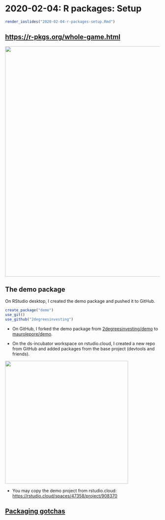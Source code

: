 # 2020-02-04: R packages: Setup 

```r
render_ioslides("2020-02-04-r-packages-setup.Rmd")
```

## <https://r-pkgs.org/whole-game.html>

<img src="https://i.imgur.com/spXKlG3.png" align="center" width = 750 />



## The demo package

On RStudio desktop, I created the demo package and pushed it to GitHub.

```R
create_package("demo")
use_git()
use_github("2degreesinvesting")
```

* On GitHub, I forked the demo package from [2degreesinvesting/demo](https://github.com/2DegreesInvesting/demo) to [maurolepore/demo](https://github.com/maurolepore/demo).

* On the ds-incubator workspace on rstudio.cloud, I created a new repo from GitHub and added packages from the base project (devtools and friends).

<img src="https://i.imgur.com/hmsP7WH.png" align="center" width = 400 />

* You may copy the demo project from rstudio.cloud: <https://rstudio.cloud/spaces/47358/project/908370>



## [Packaging gotchas](https://2degreesinvesting.github.io/ds-incubator/gotchas-when-moving-code-from-a-script-to-an-r-package.html)
